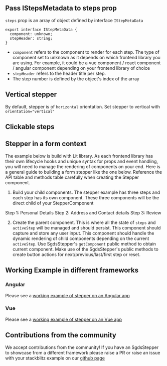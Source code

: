 ## Pass IStepsMetadata to steps prop 

`steps` prop is an array of object defined by interface `IStepMetaData`

```tsx
export interface IStepMetaData {
  component: unknown;
  stepHeader: string;
}
```

- `component` refers to the component to render for each step. The type of component set to unknown as it depends on which frontend library you are using. 
For example, it could be a vue component / react component / angular component depending on your frontend library of choice
- `stepHeader` refers to the header title per step.
- The step number is defined by the object's index of the array

## Vertical stepper

By default, stepper is of `horizontal` orientation. Set stepper to vertical with `orientation="vertical"`

<Canvas of={StepperStories.Orientation}>
  <Story of={StepperStories.Orientation} />
</Canvas>

## Clickable steps

## Stepper in a form context

The example below is build with Lit library. As each frontend library has their own lifecycle hooks and unique syntax for props and event handling, 
you will need to manage the rendering of components on your end. Here is a general guide to building a form stepper like the one below. 
Reference the API table and methods table carefully when creating the Stepper component.

1. Build your child components. The stepper example has three steps and each step has its own component.
  These three components will be the direct child of your StepperComponent

  Step 1: Personal Details 
  Step 2: Address and Contact details 
  Step 3: Review  

2. Create the parent component. This is where all the state of `steps` and `activeStep` will be managed and should persist. 
  This component should capture and store any user input. This component should handle the dynamic rendering of child components depending on the current `activeStep`.
  Use SgdsStepper's  `getComponent` public method to obtain current component.
  Make use of the SgdsStepper's public methods to create button actions for next/previous/last/first step or reset. 


<Canvas of={StepperStories.StepperExample}>
  <Story of={StepperStories.StepperExample} />
</Canvas>

## Working Example in different frameworks

### Angular

Please see a <a target="_blank" href="https://stackblitz.com/github/clukhei/angular-stepper">working example of stepper on an Angular app</a>

### Vue 

Please see a <a target="_blank" href="https://stackblitz.com/github/tonghauhive/sgds-vue-stepper?file=src%2Fcomponents%2FStepper.vue">working example of stepper on an Vue app</a>


## Contributions from the community

We accept contributions from the community! 
If you have an SgdsStepper to showcase from a different framework please raise a PR or raise an issue with your stackblitz example on our <a href="https://github.com/GovTechSG/sgds-web-component" target="_blank">github page</a>
